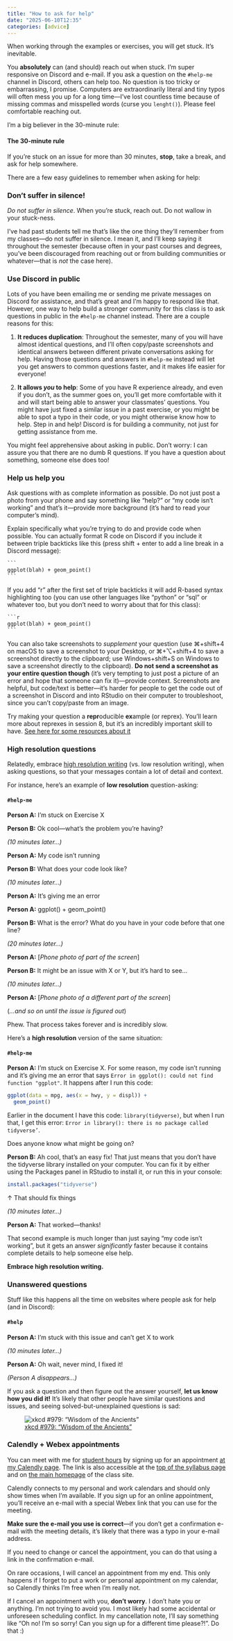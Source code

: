 ```yaml
---
title: "How to ask for help"
date: "2025-06-10T12:35"
categories: [advice]
---
```


When working through the examples or exercises, you will get stuck. It's inevitable.

You **absolutely** can (and should) reach out when stuck. I'm super responsive on Discord and e-mail. If you ask a question on the `#help-me` channel in Discord, others can help too. No question is too tricky or embarrassing, I promise. Computers are extraordinarily literal and tiny typos will often mess you up for a long time—I've lost countless time because of missing commas and misspelled words (curse you `lenght()`). Please feel comfortable reaching out.

I’m a big believer in the 30-minute rule: 

::: {.callout-tip}
#### The 30-minute rule

If you're stuck on an issue for more than 30 minutes, **stop**, take a break, and ask for help somewhere.
:::

There are a few easy guidelines to remember when asking for help:


### Don't suffer in silence!

*Do not suffer in silence*. When you're stuck, reach out. Do not wallow in your stuck-ness.

I've had past students tell me that's like the one thing they'll remember from my classes—do not suffer in silence. I mean it, and I'll keep saying it throughout the semester (because often in your past courses and degrees, you've been discouraged from reaching out or from building communities or whatever—that is *not* the case here).


### Use Discord in public

Lots of you have been emailing me or sending me private messages on Discord for assistance, and that's great and I'm happy to respond like that. However, one way to help build a stronger community for this class is to ask questions in public in the `#help-me` channel instead. There are a couple reasons for this:

1. **It reduces duplication**: Throughout the semester, many of you will have almost identical questions, and I'll often copy/paste screenshots and identical answers between different private conversations asking for help. Having those questions and answers in `#help-me` instead will let you get answers to common questions faster, and it makes life easier for everyone!

2. **It allows *you* to help**: Some of you have R experience already, and even if you don't, as the summer goes on, you'll get more comfortable with it and will start being able to answer your classmates' questions. You might have just fixed a similar issue in a past exercise, or you might be able to spot a typo in their code, or you might otherwise know how to help. Step in and help! Discord is for building a community, not just for getting assistance from me.

You might feel apprehensive about asking in public. Don't worry: I can assure you that there are no dumb R questions. If you have a question about something, someone else does too!


### Help us help you

Ask questions with as complete information as possible. Do not just post a photo from your phone and say something like "help?" or "my code isn't working" and that's it—provide more background (it's hard to read your computer's mind). 

Explain specifically what you're trying to do and provide code when possible. You can actually format R code on Discord if you include it between triple backticks like this (press shift + enter to add a line break in a Discord message):

````default
```
ggplot(blah) + geom_point()
```
````

If you add "r" after the first set of triple backticks it will add R-based syntax highlighting too (you can use other languages like "python" or "sql" or whatever too, but you don't need to worry about that for this class):

````default
```r
ggplot(blah) + geom_point()
```
````

You can also take screenshots to *supplement* your question (use ⌘+shift+4 on macOS to save a screenshot to your Desktop, or ⌘+⌥+shift+4 to save a screenshot directly to the clipboard; use Windows+shift+S on Windows to save a screenshot directly to the clipboard). **Do not send a screenshot as your entire question though** (it's very tempting to just post a picture of an error and hope that someone can fix it)—provide context. Screenshots are helpful, but code/text is better—it's harder for people to get the code out of a screenshot in Discord and into RStudio on their computer to troubleshoot, since you can't copy/paste from an image.

Try making your question a **repr**oducible **ex**ample (or reprex). You'll learn more about reprexes in session 8, but it's an incredibly important skill to have. [See here for some resources about it](/content/08-content.qmd#reproducible-examples)


### High resolution questions

Relatedly, embrace [high resolution writing](https://chriscoyier.net/2022/12/28/watch-out-for-low-resolution-writing/) (vs. low resolution writing), when asking questions, so that your messages contain a lot of detail and context.

For instance, here's an example of **low resolution** question-asking:

:::: {.callout-note icon=false}
#### `#help-me`

**Person A:** I'm stuck on Exercise X

**Person B:** Ok cool—what's the problem you're having?

::: {.text-center}
*(10 minutes later…)*
:::

**Person A:** My code isn't running

**Person B:** What does your code look like?

::: {.text-center}
*(10 minutes later…)*
:::

**Person A:** It's giving me an error

**Person A:** ggplot() + geom_point()

**Person B:** What is the error? What do you have in your code before that one line?

::: {.text-center}
*(20 minutes later…)*
:::

**Person A:** [*Phone photo of part of the screen*]

**Person B:** It might be an issue with X or Y, but it's hard to see…

::: {.text-center}
*(10 minutes later…)*
:::

**Person A:** [*Phone photo of a different part of the screen*]

::: {.text-center}
(*…and so on until the issue is figured out*)
:::
::::

Phew. That process takes forever and is incredibly slow.

Here's a **high resolution** version of the same situation:

::: {.callout-note icon=false}
#### `#help-me`

**Person A:** I'm stuck on Exercise X. For some reason, my code isn't running and it's giving me an error that says `Error in ggplot(): could not find function "ggplot"`. It happens after I run this code:

```r
ggplot(data = mpg, aes(x = hwy, y = displ)) + 
  geom_point()
```

Earlier in the document I have this code: `library(tidyverse)`, but when I run that, I get this error: `Error in library(): there is no package called tidyverse’`. 

Does anyone know what might be going on?

**Person B:** Ah cool, that's an easy fix! That just means that you don't have the tidyverse library installed on your computer. You can fix it by either using the Packages panel in RStudio to install it, or run this in your console:

```r
install.packages("tidyverse")
```

↑ That should fix things

::: {.text-center}
*(10 minutes later…)*
:::

**Person A:** That worked—thanks!
:::

That second example is much longer than just saying "my code isn't working", but it gets an answer *significantly* faster because it contains complete details to help someone else help.

**Embrace high resolution writing.**


### Unanswered questions

Stuff like this happens all the time on websites where people ask for help (and in Discord):

::: {.callout-note icon=false}
#### `#help`

**Person A:** I'm stuck with this issue and can't get X to work

::: {.text-center}
*(10 minutes later…)*
:::

**Person A:** Oh wait, never mind, I fixed it!

::: {.text-center}
*(Person A disappears…)*
:::
:::

If you ask a question and then figure out the answer yourself, **let us know how you did it!** It's likely that other people have similar questions and issues, and seeing solved-but-unexplained questions is sad:

![[xkcd #979: "Wisdom of the Ancients"](https://xkcd.com/979/)](img/wisdom_of_the_ancients.png)


### Calendly + Webex appointments

You can meet with me for [student hours](/syllabus.qmd#student-hours) by signing up for an appointment [at my Calendly page](https://calendly.com/andrewheiss/). The link is also accessible at the [top of the syllabus page](/syllabus.qmd) and on [the main homepage](/) of the class site.

Calendly connects to my personal and work calendars and should only show times when I'm available. If you sign up for an online appointment, you'll receive an e-mail with a special Webex link that you can use for the meeting.

**Make sure the e-mail you use is correct**—if you don't get a confirmation e-mail with the meeting details, it's likely that there was a typo in your e-mail address.

If you need to change or cancel the appointment, you can do that using a link in the confirmation e-mail.

On rare occasions, I will cancel an appointment from my end. This only happens if I forget to put a work or personal appointment on my calendar, so Calendly thinks I'm free when I'm really not.

If I cancel an appointment with you, **don't worry**. I don't hate you or anything. I'm not trying to avoid you. I most likely had some accidental or unforeseen scheduling conflict. In my cancellation note, I'll say something like "Oh no! I'm so sorry! Can you sign up for a different time please?!". Do that :)
